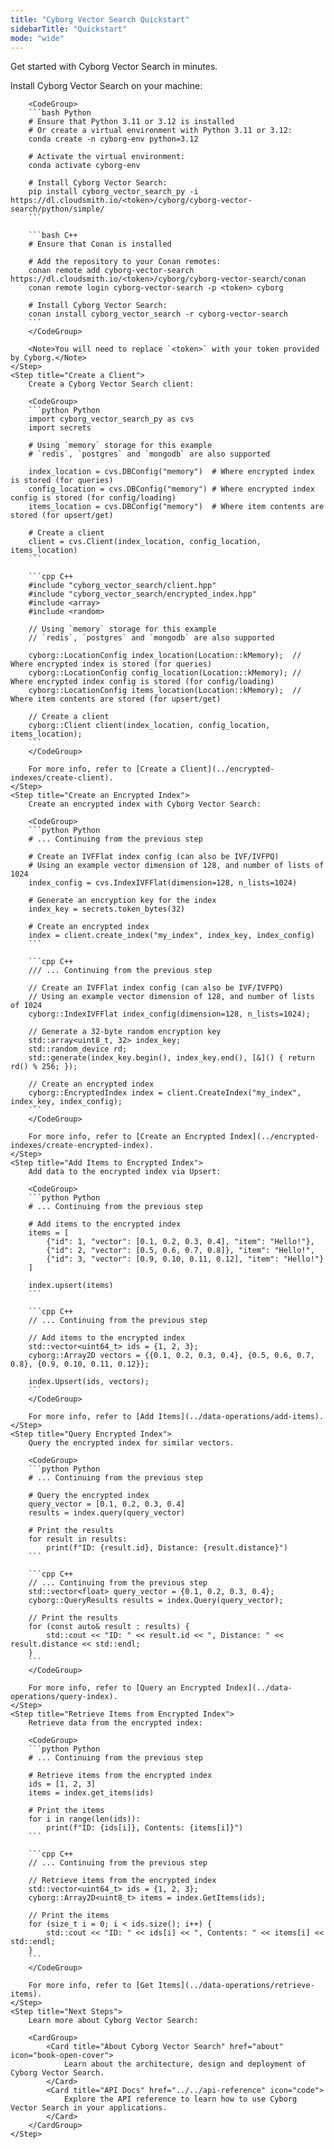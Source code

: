 ```yaml
---
title: "Cyborg Vector Search Quickstart"
sidebarTitle: "Quickstart"
mode: "wide"
---
```


Get started with Cyborg Vector Search in minutes.

<Steps>
    <Step title="Install Cyborg Vector Search">
        Install Cyborg Vector Search on your machine:

        <CodeGroup>
        ```bash Python
        # Ensure that Python 3.11 or 3.12 is installed
        # Or create a virtual environment with Python 3.11 or 3.12:
        conda create -n cyborg-env python=3.12

        # Activate the virtual environment:
        conda activate cyborg-env

        # Install Cyborg Vector Search:
        pip install cyborg_vector_search_py -i https://dl.cloudsmith.io/<token>/cyborg/cyborg-vector-search/python/simple/
        ```

        ```bash C++
        # Ensure that Conan is installed

        # Add the repository to your Conan remotes:
        conan remote add cyborg-vector-search https://dl.cloudsmith.io/<token>/cyborg/cyborg-vector-search/conan
        conan remote login cyborg-vector-search -p <token> cyborg

        # Install Cyborg Vector Search:
        conan install cyborg_vector_search -r cyborg-vector-search
        ```
        </CodeGroup>

        <Note>You will need to replace `<token>` with your token provided by Cyborg.</Note>
    </Step>
    <Step title="Create a Client">
        Create a Cyborg Vector Search client:

        <CodeGroup>
        ```python Python
        import cyborg_vector_search_py as cvs
        import secrets

        # Using `memory` storage for this example
        # `redis`, `postgres` and `mongodb` are also supported
        
        index_location = cvs.DBConfig("memory")  # Where encrypted index is stored (for queries)
        config_location = cvs.DBConfig("memory") # Where encrypted index config is stored (for config/loading)
        items_location = cvs.DBConfig("memory")  # Where item contents are stored (for upsert/get)

        # Create a client
        client = cvs.Client(index_location, config_location, items_location)
        ```

        ```cpp C++
        #include "cyborg_vector_search/client.hpp"
        #include "cyborg_vector_search/encrypted_index.hpp"
        #include <array>
        #include <random>

        // Using `memory` storage for this example
        // `redis`, `postgres` and `mongodb` are also supported

        cyborg::LocationConfig index_location(Location::kMemory);  // Where encrypted index is stored (for queries)
        cyborg::LocationConfig config_location(Location::kMemory); // Where encrypted index config is stored (for config/loading)
        cyborg::LocationConfig items_location(Location::kMemory);  // Where item contents are stored (for upsert/get)

        // Create a client
        cyborg::Client client(index_location, config_location, items_location);
        ```
        </CodeGroup>

        For more info, refer to [Create a Client](../encrypted-indexes/create-client).
    </Step>
    <Step title="Create an Encrypted Index">
        Create an encrypted index with Cyborg Vector Search:

        <CodeGroup>
        ```python Python
        # ... Continuing from the previous step
        
        # Create an IVFFlat index config (can also be IVF/IVFPQ)
        # Using an example vector dimension of 128, and number of lists of 1024
        index_config = cvs.IndexIVFFlat(dimension=128, n_lists=1024)

        # Generate an encryption key for the index
        index_key = secrets.token_bytes(32)

        # Create an encrypted index
        index = client.create_index("my_index", index_key, index_config)
        ```

        ```cpp C++
        /// ... Continuing from the previous step

        // Create an IVFFlat index config (can also be IVF/IVFPQ)
        // Using an example vector dimension of 128, and number of lists of 1024
        cyborg::IndexIVFFlat index_config(dimension=128, n_lists=1024);

        // Generate a 32-byte random encryption key
        std::array<uint8_t, 32> index_key;
        std::random_device rd;
        std::generate(index_key.begin(), index_key.end(), [&]() { return rd() % 256; });

        // Create an encrypted index
        cyborg::EncryptedIndex index = client.CreateIndex("my_index", index_key, index_config);
        ```
        </CodeGroup>

        For more info, refer to [Create an Encrypted Index](../encrypted-indexes/create-encrypted-index).
    </Step>
    <Step title="Add Items to Encrypted Index">
        Add data to the encrypted index via Upsert:

        <CodeGroup>
        ```python Python
        # ... Continuing from the previous step

        # Add items to the encrypted index
        items = [
            {"id": 1, "vector": [0.1, 0.2, 0.3, 0.4], "item": "Hello!"},
            {"id": 2, "vector": [0.5, 0.6, 0.7, 0.8]}, "item": "Hello!",
            {"id": 3, "vector": [0.9, 0.10, 0.11, 0.12], "item": "Hello!"}
        ]

        index.upsert(items)
        ```

        ```cpp C++
        // ... Continuing from the previous step

        // Add items to the encrypted index
        std::vector<uint64_t> ids = {1, 2, 3};
        cyborg::Array2D vectors = {{0.1, 0.2, 0.3, 0.4}, {0.5, 0.6, 0.7, 0.8}, {0.9, 0.10, 0.11, 0.12}};

        index.Upsert(ids, vectors);
        ```
        </CodeGroup>

        For more info, refer to [Add Items](../data-operations/add-items).
    </Step>
    <Step title="Query Encrypted Index">
        Query the encrypted index for similar vectors.

        <CodeGroup>
        ```python Python
        # ... Continuing from the previous step

        # Query the encrypted index
        query_vector = [0.1, 0.2, 0.3, 0.4]
        results = index.query(query_vector)

        # Print the results
        for result in results:
            print(f"ID: {result.id}, Distance: {result.distance}")
        ```

        ```cpp C++
        // ... Continuing from the previous step
        std::vector<float> query_vector = {0.1, 0.2, 0.3, 0.4};
        cyborg::QueryResults results = index.Query(query_vector);

        // Print the results
        for (const auto& result : results) {
            std::cout << "ID: " << result.id << ", Distance: " << result.distance << std::endl;
        }
        ```
        </CodeGroup>

        For more info, refer to [Query an Encrypted Index](../data-operations/query-index).
    </Step>
    <Step title="Retrieve Items from Encrypted Index">
        Retrieve data from the encrypted index:

        <CodeGroup>
        ```python Python
        # ... Continuing from the previous step

        # Retrieve items from the encrypted index
        ids = [1, 2, 3]
        items = index.get_items(ids)

        # Print the items
        for i in range(len(ids)):
            print(f"ID: {ids[i]}, Contents: {items[i]}")
        ```

        ```cpp C++
        // ... Continuing from the previous step

        // Retrieve items from the encrypted index
        std::vector<uint64_t> ids = {1, 2, 3};
        cyborg::Array2D<uint8_t> items = index.GetItems(ids);

        // Print the items
        for (size_t i = 0; i < ids.size(); i++) {
            std::cout << "ID: " << ids[i] << ", Contents: " << items[i] << std::endl;
        }
        ```
        </CodeGroup>

        For more info, refer to [Get Items](../data-operations/retrieve-items).
    </Step>
    <Step title="Next Steps">
        Learn more about Cyborg Vector Search:

        <CardGroup>
            <Card title="About Cyborg Vector Search" href="about" icon="book-open-cover">
                Learn about the architecture, design and deployment of Cyborg Vector Search.
            </Card>
            <Card title="API Docs" href="../../api-reference" icon="code">
                Explore the API reference to learn how to use Cyborg Vector Search in your applications.
            </Card>
        </CardGroup>
    </Step>
</Steps>
